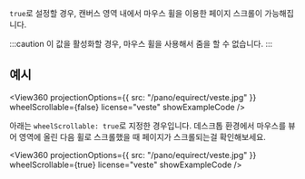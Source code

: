 
<OptionDescriptor type="boolean" defaultVal="true" added="4.0.0" />

`true`로 설정할 경우, 캔버스 영역 내에서 마우스 휠을 이용한 페이지 스크롤이 가능해집니다.

:::caution
이 값을 활성화할 경우, 마우스 휠을 사용해서 줌을 할 수 없습니다.
:::

## 예시

<View360
  projectionOptions={{
    src: "/pano/equirect/veste.jpg"
  }}
  wheelScrollable={false}
  license="veste"
  showExampleCode />

아래는 `wheelScrollable: true`로 지정한 경우입니다.
데스크톱 환경에서 마우스를 뷰어 영역에 올린 다음 휠로 스크롤했을 때 페이지가 스크롤되는걸 확인해보세요.

<View360
  projectionOptions={{
    src: "/pano/equirect/veste.jpg"
  }}
  wheelScrollable={true}
  license="veste"
  showExampleCode />
